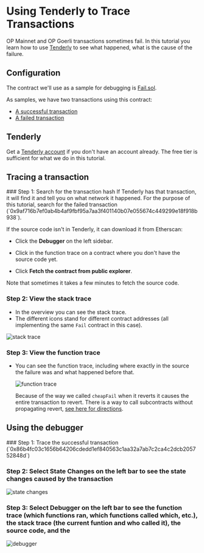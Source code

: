 
# Using Tenderly to Trace Transactions

OP Mainnet and OP Goerli transactions sometimes fail.
In this tutorial you learn how to use [Tenderly](https://tenderly.co/) to see what happened, what is the cause of the failure.

## Configuration

The contract we'll use as a sample for debugging is [Fail.sol](contracts/Fail.sol).

As samples, we have two transactions using this contract:

- [A successful transaction](https://goerli-optimism.etherscan.io/tx/0x86b4fc03c1656b64206cdedd1ef840563c1aa32a7ab7c2ca4c2dcb205752848d)
- [A failed transaction](https://goerli-optimism.etherscan.io/tx/0x9af716b7ef0ab4b4af9fbf95a7aa3f401140b07e055674c449299e18f918b938)

## Tenderly

Get a [Tenderly account](https://dashboard.tenderly.co/register?utm_source=homepage) if you don't have an account already.
The free tier is sufficient for what we do in this tutorial.

## Tracing a transaction

<Steps>
### Step 1: Search for the transaction hash
   If Tenderly has that transaction, it will find it and tell you on what network it happened.
   For the purpose of this tutorial, search for the failed transaction (`0x9af716b7ef0ab4b4af9fbf95a7aa3f401140b07e055674c449299e18f918b938`).

   If the source code isn't in Tenderly, it can download it from Etherscan:

   - Click the **Debugger** on the left sidebar.

   - Click in the function trace on a contract where you don't have the source code yet.

   - Click **Fetch the contract from public explorer**.
<Callout>
Note that sometimes it takes a few minutes to fetch the source code.
</Callout>

### Step 2: View the stack trace
   - In the overview you can see the stack trace.
   - The different icons stand for different contract addresses (all implementing the same `Fail` contract in this case).

   ![stack trace](/assets/stack-trace.png)

### Step 3: View the function trace 
- You can see the function trace, including where exactly in the source the failure was and what happened before that.

   ![function trace](/assets/func-trace.png)

   Because of the way we called `cheapFail` when it reverts it causes the entire transaction to revert.
   There is a way to call subcontracts without propagating revert, [see here for directions](https://stackoverflow.com/questions/72102722/can-transaction-fail-but-the-calling-contract-will-think-it-was-successful).
</Steps>

## Using the debugger

<Steps>
### Step 1: Trace the successful transaction (`0x86b4fc03c1656b64206cdedd1ef840563c1aa32a7ab7c2ca4c2dcb205752848d`)

### Step 2: Select **State Changes** on the left bar to see the state changes caused by the transaction

   ![state changes](/assets/state-changes.png)

### Step 3: Select **Debugger** on the left bar to see the function trace (which functions ran, which functions called which, etc.), the stack trace (the current funtion and who called it), the source code, and the 

   ![debugger](/assets/debugger.png)
</Steps>